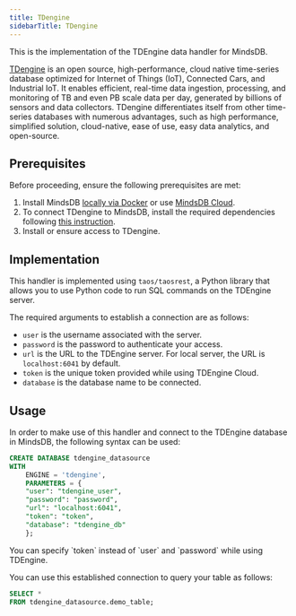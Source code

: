 ```yaml
---
title: TDengine
sidebarTitle: TDengine
---
```


This is the implementation of the TDEngine data handler for MindsDB.

[TDengine](https://tdengine.com/) is an open source, high-performance, cloud native time-series database optimized for Internet of Things (IoT), Connected Cars, and Industrial IoT. It enables efficient, real-time data ingestion, processing, and monitoring of TB and even PB scale data per day, generated by billions of sensors and data collectors. TDengine differentiates itself from other time-series databases with numerous advantages, such as high performance, simplified solution, cloud-native, ease of use, easy data analytics, and open-source.

## Prerequisites

Before proceeding, ensure the following prerequisites are met:

1. Install MindsDB [locally via Docker](https://docs.mindsdb.com/setup/self-hosted/docker) or use [MindsDB Cloud](https://cloud.mindsdb.com/).
2. To connect TDengine to MindsDB, install the required dependencies following [this instruction](/setup/self-hosted/docker#install-dependencies).
3. Install or ensure access to TDengine.

## Implementation

This handler is implemented using `taos/taosrest`, a Python library that allows you to use Python code to run SQL commands on the TDEngine server.

The required arguments to establish a connection are as follows:

* `user` is the username associated with the server.
* `password` is the password to authenticate your access.
* `url` is the URL to the TDEngine server. For local server, the URL is `localhost:6041` by default.
* `token` is the unique token provided while using TDEngine Cloud.
* `database` is the database name to be connected.

## Usage

In order to make use of this handler and connect to the TDEngine database in MindsDB, the following syntax can be used:

```sql
CREATE DATABASE tdengine_datasource
WITH
    ENGINE = 'tdengine',
    PARAMETERS = {
    "user": "tdengine_user",
    "password": "password",
    "url": "localhost:6041",
    "token": "token",
    "database": "tdengine_db"
    };
```

<Note>
You can specify `token` instead of `user` and `password` while using TDEngine.
</Note>

You can use this established connection to query your table as follows:

```sql
SELECT *
FROM tdengine_datasource.demo_table;
```
